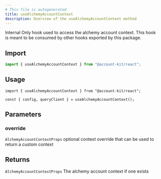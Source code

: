 ```yaml
---
# This file is autogenerated
title: useAlchemyAccountContext
description: Overview of the useAlchemyAccountContext method
---
```



Internal Only hook used to access the alchemy account context.
This hook is meant to be consumed by other hooks exported by this package.

## Import

```ts
import { useAlchemyAccountContext } from "@account-kit/react";
```

## Usage

```tsx
import { useAlchemyAccountContext } from "@account-kit/react";

const { config, queryClient } = useAlchemyAccountContext();
```

## Parameters

### override

`AlchemyAccountContextProps`
optional context override that can be used to return a custom context

## Returns

`AlchemyAccountContextProps`
The alchemy account context if one exists
